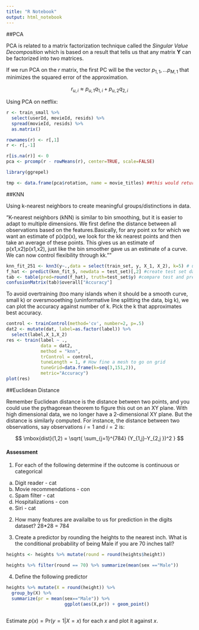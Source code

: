 ```yaml
---
title: "R Notebook"
output: html_notebook
---
```

##PCA

PCA is related to a matrix factorization technique called the _Singular Value Decomposition_ which is based on a result that tells us that any matrix $\mathbf{Y}$ can be factorized into two matrices.

If we run PCA on the $r$ matrix, the first PC will be the vector $p_{1,1}, \dots p_{M,1}$ that minimizes the squared error of the approximation. 

$$
r_{u,i} \approx p_{u,1} q_{1,i} + p_{u,2} q_{2,i}
$$

Using PCA on netflix:
```r

r <- train_small %>% 
  select(userId, movieId, resids) %>%
  spread(movieId, resids) %>% 
  as.matrix()

rownames(r) <- r[,1]
r <- r[,-1]

r[is.na(r)] <- 0
pca <- prcomp(r - rowMeans(r), center=TRUE, scale=FALSE) 

library(ggrepel)

tmp <- data.frame(pca$rotation, name = movie_titles) ##this would return the loadings for each variable and every principal component
```


##KNN

Using k-nearest neighbors to create meaningful groups/distinctions in data. 

"K-nearest neighbors (kNN) is similar to bin smoothing, but it is easier to adapt to multiple dimensions. We first define the distance between all observations based on the features.Basically, for any point xx for which we want an estimate of p(x)p(x), we look for the kk nearest points and then take an average of these points. This gives us an estimate of p(x1,x2)p(x1,x2), just like the bin smoother gave us an estimate of a curve. We can now control flexibility through kk.""

```r
knn_fit_251 <- knn3(y~.,data = select(train_set, y, X_1, X_2), k=5) # use knn on training data, default k is 5
f_hat <- predict(knn_fit_5, newdata = test_set)[,2] #create test set data using knn
tab <- table(pred=round(f_hat), truth=test_set$y) #compare test and predict
confusionMatrix(tab)$overall["Accuracy"]
```

To avoid overtraining (too many islands when it should be a smooth curve, small k) or oversmooething (uninformative line splitting the data, big k), we can plot the accuracy against number of k. Pick the k that approximates best accuracy. 

```r
control <- trainControl(method='cv', number=2, p=.5)
dat2 <- mutate(dat, label=as.factor(label)) %>%
  select(label,X_1,X_2)
res <- train(label ~ .,
             data = dat2,
             method = "knn",
             trControl = control,
             tuneLength = 1, # How fine a mesh to go on grid
             tuneGrid=data.frame(k=seq(3,151,2)),
             metric="Accuracy")
plot(res)
```

##Euclidean Distance

Remember Euclidean distance is the distance between two points, and you could use the pythagorean theorem to figure this out on an XY plane. With high dimensional data, we no longer have a 2-dimensional XY plane. But the distance is similarly computed. For instance, the distance between two observations, say observations $i=1$ and $i=2$ is:

$$
\mbox{dist}(1,2) = \sqrt{ \sum_{j=1}^{784} (Y_{1,j}-Y_{2,j })^2 }
$$ 

#### Assessment

1. For each of the following determine if the outcome is continuous or categorical

a. Digit reader - cat
b. Movie recommendations - con
c. Spam filter - cat
d. Hospitalizations - con
e. Siri - cat


2. How many features are availalbe to us for prediction in the digits dataset? 28*28 = 784


3. Create a predictor by rounding the heights to the nearest inch. What is the conditional probability of being Male if you are 70 inches tall?

```r
heights <- heights %>% mutate(round = round(heights$height))

heights %>% filter(round == 70) %>% summarize(mean(sex =="Male"))

```


4. Define the following predictor

```r
heights %>% mutate(X = round(height)) %>%
  group_by(X) %>%
  summarize(pr = mean(sex=="Male")) %>%
                      ggplot(aes(X,pr)) + geom_point()
  

```

Estimate $p(x) = \mbox{Pr}( y = 1 | X=x)$ for each $x$ and plot it against $x$.


